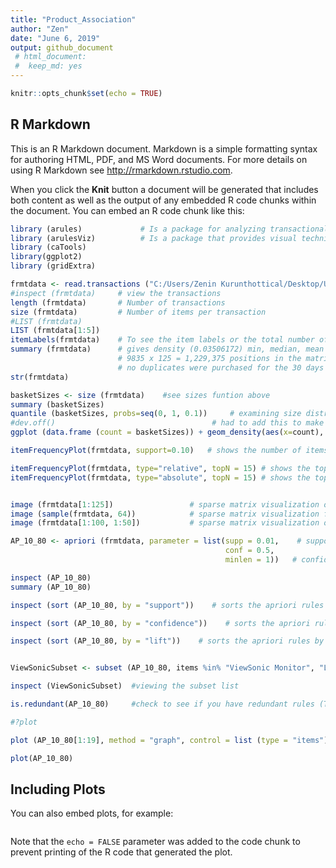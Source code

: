 ```yaml
---
title: "Product_Association"
author: "Zen"
date: "June 6, 2019"
output: github_document
 # html_document: 
 #  keep_md: yes
---
```


```r
knitr::opts_chunk$set(echo = TRUE)
```

## R Markdown

This is an R Markdown document. Markdown is a simple formatting syntax for authoring HTML, PDF, and MS Word documents. For more details on using R Markdown see <http://rmarkdown.rstudio.com>.

When you click the **Knit** button a document will be generated that includes both content as well as the output of any embedded R code chunks within the document. You can embed an R code chunk like this:

```r
library (arules)             # Is a package for analyzing transactional data.
library (arulesViz)          # Is a package that provides visual techniques for the arules package
library (caTools)
library(ggplot2)
library (gridExtra)

frmtdata <- read.transactions ("C:/Users/Zenin Kurunthottical/Desktop/UT_DA_R_Studio_Projects/C2T4/ElectronidexTransactions2017.csv", format = "basket", sep=",", rm.duplicates=FALSE)
#inspect (frmtdata)     # view the transactions
length (frmtdata)       # Number of transactions
size (frmtdata)         # Number of items per transaction
#LIST (frmtdata)
LIST (frmtdata[1:5])
itemLabels(frmtdata)    # To see the item labels or the total number of items
summary (frmtdata)      # gives density (0.03506172) min, median, mean and max (median is good for skewed                                  # distribution while mean is good for normal distributions)
                        # 9835 x 125 = 1,229,375 positions in the matrix (1,229,375 x 0.03506172 = 43,104 items                            # were purchased assuming 
                        # no duplicates were purchased for the 30 days worth of data)
str(frmtdata)

basketSizes <- size (frmtdata)    #see sizes funtion above
summary (basketSizes)
quantile (basketSizes, probs=seq(0, 1, 0.1))     # examining size distribution
#dev.off()                                   # had to add this to make plotting work
ggplot (data.frame (count = basketSizes)) + geom_density(aes(x=count), binwidth=1, fill="blue", colour=NA, alpha=0.2) + scale_x_log10()

itemFrequencyPlot(frmtdata, support=0.10)   # shows the number of items with at least 10% support or "likeability")

itemFrequencyPlot(frmtdata, type="relative", topN = 15) # shows the top 10 items and their frequency(%)
itemFrequencyPlot(frmtdata, type="absolute", topN = 15) # shows the top 10 items and their frequency(absolute numbers)


image (frmtdata[1:125])                 # sparse matrix visualization of all 125 items (columns/Items = x, rows/trx = y)
image (sample(frmtdata, 64))            # sparse matrix visualization for a randomly sampled set of trxs (64 in this case)
image (frmtdata[1:100, 1:50])           # sparse matrix visualization of 50 items with 100 trxs

AP_10_80 <- apriori (frmtdata, parameter = list(supp = 0.01,    # support measures itemsets or rules freq. within your trx data
                                                conf = 0.5,
                                                minlen = 1))   # confidence measures accuracy of the rules

inspect (AP_10_80)
summary (AP_10_80)

inspect (sort (AP_10_80, by = "support"))    # sorts the apriori rules by the measure you specify (confidence, support or lift)

inspect (sort (AP_10_80, by = "confidence"))    # sorts the apriori rules by the measure you specify (confidence, support or lift)

inspect (sort (AP_10_80, by = "lift"))    # sorts the apriori rules by the measure you specify (confidence, support or lift)


ViewSonicSubset <- subset (AP_10_80, items %in% "ViewSonic Monitor", "Lenovo Desktop Computer")    #creating a subset of the original apriori rules list

inspect (ViewSonicSubset)  #viewing the subset list

is.redundant(AP_10_80)     #check to see if you have redundant rules (TRUE), if so, then additional measures (ex. pruning) may need to be applied

#?plot

plot (AP_10_80[1:19], method = "graph", control = list (type = "items"))    #plots the apriori rules as a graph mapping diagram to visualize links

plot(AP_10_80)


```

## Including Plots

You can also embed plots, for example:

```r

```

Note that the `echo = FALSE` parameter was added to the code chunk to prevent printing of the R code that generated the plot.
